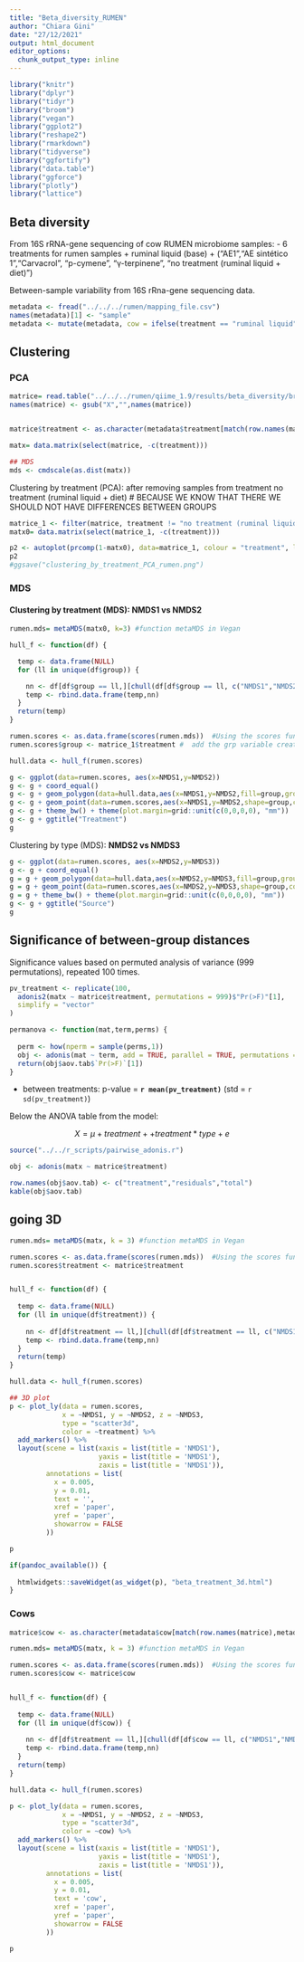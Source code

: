```yaml
---
title: "Beta_diversity_RUMEN"
author: "Chiara Gini"
date: "27/12/2021"
output: html_document
editor_options: 
  chunk_output_type: inline
---
```


```r
library("knitr")
library("dplyr")
library("tidyr")
library("broom")
library("vegan")
library("ggplot2")
library("reshape2")
library("rmarkdown")
library("tidyverse")
library("ggfortify")
library("data.table")
library("ggforce")
library("plotly")
library("lattice")
```

## Beta diversity

From 16S rRNA-gene sequencing of cow RUMEN microbiome samples:
- 6 treatments for rumen samples + ruminal liquid (base) + ("AE1","AE sintético 1","Carvacrol", "p-cymene", "γ-terpinene", "no treatment (ruminal liquid + diet)")

Between-sample variability from 16S rRna-gene sequencing data.

```r
metadata <- fread("../../../rumen/mapping_file.csv")
names(metadata)[1] <- "sample"
metadata <- mutate(metadata, cow = ifelse(treatment == "ruminal liquid", gsub("I","",vial), cow))
```

## Clustering

### PCA

```r
matrice= read.table("../../../rumen/qiime_1.9/results/beta_diversity/bray_curtis_CSS_normalized_otu_table.txt", row.names=1, header=T)
names(matrice) <- gsub("X","",names(matrice))


matrice$treatment <- as.character(metadata$treatment[match(row.names(matrice),metadata$sample)])

matx= data.matrix(select(matrice, -c(treatment)))

## MDS
mds <- cmdscale(as.dist(matx))
```

Clustering by treatment (PCA): after removing samples from treatment no treatment (ruminal liquid + diet) # BECAUSE WE KNOW THAT THERE WE SHOULD NOT HAVE DIFFERENCES BETWEEN GROUPS

```r
matrice_1 <- filter(matrice, treatment != "no treatment (ruminal liquid + diet)")
matx0= data.matrix(select(matrice_1, -c(treatment)))

p2 <- autoplot(prcomp(1-matx0), data=matrice_1, colour = "treatment", label = TRUE, label.size = 3, frame = TRUE, frame.type='norm')
p2
#ggsave("clustering_by_treatment_PCA_rumen.png")
```

### MDS

#### Clustering by treatment (MDS): **NMDS1 vs NMDS2**

```r
rumen.mds= metaMDS(matx0, k=3) #function metaMDS in Vegan

hull_f <- function(df) {

  temp <- data.frame(NULL)
  for (ll in unique(df$group)) {

    nn <- df[df$group == ll,][chull(df[df$group == ll, c("NMDS1","NMDS2","NMDS3")]),]
    temp <- rbind.data.frame(temp,nn)
  }
  return(temp)
}

rumen.scores <- as.data.frame(scores(rumen.mds))  #Using the scores function from vegan to extract the site scores and convert to a data.frame
rumen.scores$group <- matrice_1$treatment #  add the grp variable created earlier

hull.data <- hull_f(rumen.scores)

g <- ggplot(data=rumen.scores, aes(x=NMDS1,y=NMDS2))
g <- g + coord_equal()
g <- g + geom_polygon(data=hull.data,aes(x=NMDS1,y=NMDS2,fill=group,group=group),alpha=0.30)
g <- g + geom_point(data=rumen.scores,aes(x=NMDS1,y=NMDS2,shape=group,colour=group),size=4)
g <- g + theme_bw() + theme(plot.margin=grid::unit(c(0,0,0,0), "mm"))
g <- g + ggtitle("Treatment")
g
```

Clustering by type (MDS): **NMDS2 vs NMDS3**

```r
g <- ggplot(data=rumen.scores, aes(x=NMDS2,y=NMDS3))
g <- g + coord_equal()
g = g + geom_polygon(data=hull.data,aes(x=NMDS2,y=NMDS3,fill=group,group=group),alpha=0.30)
g = g + geom_point(data=rumen.scores,aes(x=NMDS2,y=NMDS3,shape=group,colour=group),size=4)
g = g + theme_bw() + theme(plot.margin=grid::unit(c(0,0,0,0), "mm"))
g <- g + ggtitle("Source")
g
```

## Significance of between-group distances

Significance values based on permuted analysis of variance (999 permutations), repeated 100 times.

```r
pv_treatment <- replicate(100,
  adonis2(matx ~ matrice$treatment, permutations = 999)$"Pr(>F)"[1],
  simplify = "vector"
)

permanova <- function(mat,term,perms) {
  
  perm <- how(nperm = sample(perms,1))
  obj <- adonis(mat ~ term, add = TRUE, parallel = TRUE, permutations = perm)
  return(obj$aov.tab$`Pr(>F)`[1])
}

```

- between treatments: p-value = **`r mean(pv_treatment)`** (std = `r sd(pv_treatment)`)

Below the ANOVA table from the model:

$$
X = \mu + treatment +  + treatment*type + e
$$

```r
source("../../r_scripts/pairwise_adonis.r")

obj <- adonis(matx ~ matrice$treatment)

row.names(obj$aov.tab) <- c("treatment","residuals","total")
kable(obj$aov.tab)
```

## going 3D

```r
rumen.mds= metaMDS(matx, k = 3) #function metaMDS in Vegan

rumen.scores <- as.data.frame(scores(rumen.mds))  #Using the scores function from vegan to extract the site scores and convert to a data.frame
rumen.scores$treatment <- matrice$treatment


hull_f <- function(df) {
  
  temp <- data.frame(NULL)
  for (ll in unique(df$treatment)) {
    
    nn <- df[df$treatment == ll,][chull(df[df$treatment == ll, c("NMDS1","NMDS2","NMDS3")]),]
    temp <- rbind.data.frame(temp,nn)
  }
  return(temp)
}

hull.data <- hull_f(rumen.scores)
```


```r
## 3D plot
p <- plot_ly(data = rumen.scores, 
             x = ~NMDS1, y = ~NMDS2, z = ~NMDS3,
             type = "scatter3d",
             color = ~treatment) %>%
  add_markers() %>%
  layout(scene = list(xaxis = list(title = 'NMDS1'),
                      yaxis = list(title = 'NMDS1'),
                      zaxis = list(title = 'NMDS1')),
         annotations = list(
           x = 0.005,
           y = 0.01,
           text = '',
           xref = 'paper',
           yref = 'paper',
           showarrow = FALSE
         ))

p

if(pandoc_available()) {
  
  htmlwidgets::saveWidget(as_widget(p), "beta_treatment_3d.html")
}
```

###  Cows


```r
matrice$cow <- as.character(metadata$cow[match(row.names(matrice),metadata$sample)])

rumen.mds= metaMDS(matx, k = 3) #function metaMDS in Vegan

rumen.scores <- as.data.frame(scores(rumen.mds))  #Using the scores function from vegan to extract the site scores and convert to a data.frame
rumen.scores$cow <- matrice$cow


hull_f <- function(df) {
  
  temp <- data.frame(NULL)
  for (ll in unique(df$cow)) {
    
    nn <- df[df$treatment == ll,][chull(df[df$cow == ll, c("NMDS1","NMDS2","NMDS3")]),]
    temp <- rbind.data.frame(temp,nn)
  }
  return(temp)
}

hull.data <- hull_f(rumen.scores)
```

```r
p <- plot_ly(data = rumen.scores, 
             x = ~NMDS1, y = ~NMDS2, z = ~NMDS3,
             type = "scatter3d",
             color = ~cow) %>%
  add_markers() %>%
  layout(scene = list(xaxis = list(title = 'NMDS1'),
                      yaxis = list(title = 'NMDS1'),
                      zaxis = list(title = 'NMDS1')),
         annotations = list(
           x = 0.005,
           y = 0.01,
           text = 'cow',
           xref = 'paper',
           yref = 'paper',
           showarrow = FALSE
         ))

p
```


